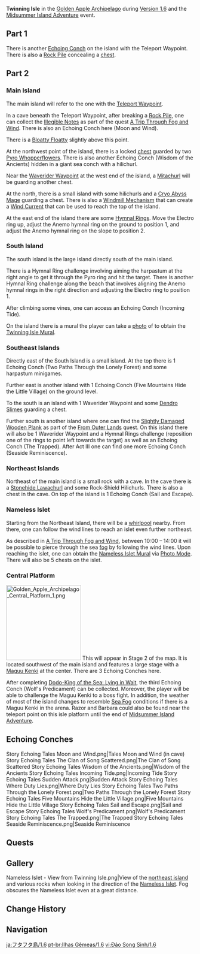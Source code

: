 {{CustomTabs
|tab1 = Overview
|tab2 = 1.6
|tab3 = 2.8
}}
{{Location Infobox
|title        = Twinning Isle
|image        = <gallery>
Golden Apple Archipelago Twinning Isle.png|In-Game
Twinning Isle Map 1.png|Submerged
Twinning Isle Map 2.png|Risen
</gallery>
|type         = Subarea
|map          = Golden Apple Archipelago
|area         = Golden Apple Archipelago
|event        = Version 1.6
}}
'''Twinning Isle''' in the [[Golden Apple Archipelago/1.6|Golden Apple Archipelago]] during [[Version 1.6]] and the [[Midsummer Island Adventure]] event.

==Part 1==
There is another [[Echoing Tales/Story|Echoing Conch]] on the island with the Teleport Waypoint. There is also a [[Rock Pile]] concealing a [[chest]].

==Part 2==
===Main Island===
The main island will refer to the one with the [[Teleport Waypoint]].

In a cave beneath the Teleport Waypoint, after breaking a [[Rock Pile]], one can collect the [[Illegible Notes]] as part of the quest [[A Trip Through Fog and Wind]]. There is also an Echoing Conch here (Moon and Wind).

There is a [[Bloatty Floatty]] slightly above this point.

At the northwest point of the island, there is a locked [[chest]] guarded by two [[Pyro Whopperflower]]s. There is also another Echoing Conch (Wisdom of the Ancients) hidden in a giant sea conch with a hilichurl.

Near the [[Waverider Waypoint]] at the west end of the island, a [[Mitachurl]] will be guarding another chest.

At the north, there is a small island with some hilichurls and a [[Cryo Abyss Mage]] guarding a chest. There is also a [[Windmill Mechanism]] that can create a [[Wind Current]] that can be used to reach the top of the island.

At the east end of the island there are some [[Hymnal Rings]]. Move the Electro ring up, adjust the Anemo hymnal ring on the ground to position 1, and adjust the Anemo hymnal ring on the slope to position 2.

===South Island===
The south island is the large island directly south of the main island.

There is a Hymnal Ring challenge involving aiming the harpastum at the right angle to get it through the Pyro ring and hit the target. There is another Hymnal Ring challenge along the beach that involves aligning the Anemo hymnal rings in the right direction and adjusting the Electro ring to position 1.

After climbing some vines, one can access an Echoing Conch (Incoming Tide).

On the island there is a mural the player can take a [[Photo Mode|photo]] of to obtain the [[Twinning Isle Mural]].

===Southeast Islands===
Directly east of the South Island is a small island. At the top there is 1 Echoing Conch (Two Paths Through the Lonely Forest) and some harpastum minigames.

Further east is another island with 1 Echoing Conch (Five Mountains Hide the Little Village) on the ground level.

To the south is an island with 1 Waverider Waypoint and some [[Dendro Slimes]] guarding a chest.

Further south is another island where one can find the [[Slightly Damaged Wooden Plank]] as part of the [[From Outer Lands]] quest. On this island there will also be 1 Waverider Waypoint and a Hymnal Rings challenge (reposition one of the rings to point left towards the target) as well as an Echoing Conch (The Trapped). After Act III one can find one more Echoing Conch (Seaside Reminiscence).

===Northeast Islands===
Northeast of the main island is a small rock with a cave. In the cave there is a [[Stonehide Lawachurl]] and some Rock-Shield Hilichurls. There is also a chest in the cave. On top of the island is 1 Echoing Conch (Sail and Escape).

===Nameless Islet===
Starting from the Northeast Island, there will be a [[whirlpool]] nearby. From there, one can follow the wind lines to reach an islet even further northeast.

As described in [[A Trip Through Fog and Wind]], between 10:00 – 14:00 it will be possible to pierce through the sea [[fog]] by following the wind lines. Upon reaching the islet, one can obtain the [[Nameless Islet Mural]] via [[Photo Mode]]. There will also be 5 chests on the islet.

===Central Platform===
[[File:Golden Apple Archipelago Central Platform 1.png|right|200px|alt=An image of the central platform from overhead]]
This will appear in Stage 2 of the map. It is located southwest of the main island and features a large stage with a [[Maguu Kenki]] at the center. There are 3 Echoing Conches here.

After completing [[Dodo-King of the Sea: Lying in Wait]], the third Echoing Conch (Wolf's Predicament) can be collected. Moreover, the player will be able to challenge the Maguu Kenki to a boss fight. In addition, the weather of most of the island changes to resemble [[Climate#Sea Fog|Sea Fog]] conditions if there is a Maguu Kenki in the arena. Razor and Barbara could also be found near the teleport point on this isle platform until the end of [[Midsummer Island Adventure]].

==Echoing Conches==
<gallery>
Story Echoing Tales Moon and Wind.png|Tales Moon and Wind (in cave)
Story Echoing Tales The Clan of Song Scattered.png|The Clan of Song Scattered
Story Echoing Tales Wisdom of the Ancients.png|Wisdom of the Ancients
Story Echoing Tales Incoming Tide.png|Incoming Tide
Story Echoing Tales Sudden Attack.png|Sudden Attack
Story Echoing Tales Where Duty Lies.png|Where Duty Lies
Story Echoing Tales Two Paths Through the Lonely Forest.png|Two Paths Through the Lonely Forest
Story Echoing Tales Five Mountains Hide the Little Village.png|Five Mountains Hide the Little Village
Story Echoing Tales Sail and Escape.png|Sail and Escape
Story Echoing Tales Wolf's Predicament.png|Wolf's Predicament
Story Echoing Tales The Trapped.png|The Trapped
Story Echoing Tales Seaside Reminiscence.png|Seaside Reminiscence
</gallery>

==Quests==
{{Quests by Category List|Twinning Isle Quests&World Quests&Released in Version 1.6|not=}}

==Gallery==
<gallery>
Nameless Islet - View from Twinning Isle.png|View of the [[#Northeast Islands|northeast island]] and various rocks when looking in the direction of the [[#Nameless Islet|Nameless Islet]]. Fog obscures the Nameless Islet even at a great distance.
</gallery>

==Change History==
{{Change History|1.6}}

==Navigation==
{{Area Navbox|Time-Limited}}

[[ja:フタフタ島/1.6]]
[[pt-br:Ilhas Gêmeas/1.6]]
[[vi:Đảo Song Sinh/1.6]]